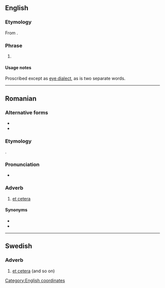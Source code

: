 {{also|etcétera|etcètera|et cetera|et cétéra}}
==English==

===Etymology===
From {{etyl|la|en}} {{m|la|et cetera||[[etc.]]: and the [[other]] [[thing]]s}}.

===Phrase===
{{en-phrase}}

# {{alternative form of|et cetera|lang=en}}

====Usage notes====
Proscribed except as [[eye dialect]], as ''{{l|en|et cetera}}'' is two separate words.

[[Category:English coordinates]]

----

==Romanian==

===Alternative forms===
* {{l|ro|et cetera}}
* {{l|ro|ețetera}}

===Etymology===
{{bor|ro|la|et cētera||and the others}}.

===Pronunciation===
* {{IPA|/etˈtʃe.te.ra/|lang=ro}}

===Adverb===
{{ro-adv}}

# [[et cetera]]

====Synonyms====
* {{l|ro|proci}}
* {{l|ro|și așa mai departe}}

----

==Swedish==

===Adverb===
{{sv-adv|-}}

# [[et cetera]] (and so on)